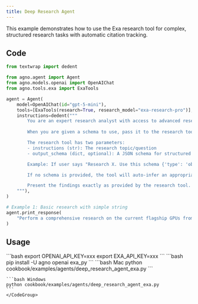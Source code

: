 ```yaml
---
title: Deep Research Agent
---
```


This example demonstrates how to use the Exa research tool for complex,
structured research tasks with automatic citation tracking.

## Code

```python cookbook/examples/agents/deep_research_agent_exa.py
from textwrap import dedent

from agno.agent import Agent
from agno.models.openai import OpenAIChat
from agno.tools.exa import ExaTools

agent = Agent(
    model=OpenAIChat(id="gpt-5-mini"),
    tools=[ExaTools(research=True, research_model="exa-research-pro")],
    instructions=dedent("""
        You are an expert research analyst with access to advanced research tools.
        
        When you are given a schema to use, pass it to the research tool as output_schema parameter to research tool. 

        The research tool has two parameters:
        - instructions (str): The research topic/question 
        - output_schema (dict, optional): A JSON schema for structured output

        Example: If user says "Research X. Use this schema {'type': 'object', ...}", you must call research tool with the schema.

        If no schema is provided, the tool will auto-infer an appropriate schema.

        Present the findings exactly as provided by the research tool.
    """),
)

# Example 1: Basic research with simple string
agent.print_response(
    "Perform a comprehensive research on the current flagship GPUs from NVIDIA, AMD and Intel. Return a table of model name, MSRP USD, TDP watts, and launch date. Include citations for each cell."
)

```

## Usage

<Steps>
  <Snippet file="create-venv-step.mdx" />

  <Step title="Set your API key">
    ```bash
    export OPENAI_API_KEY=xxx
    export EXA_API_KEY=xxx
    ```
  </Step>

  <Step title="Install libraries">
    ```bash
    pip install -U agno openai exa_py
    ```
  </Step>

  <Step title="Run Agent">
    <CodeGroup>
    ```bash Mac
    python cookbook/examples/agents/deep_research_agent_exa.py
    ```

    ```bash Windows
    python cookbook/examples/agents/deep_research_agent_exa.py
    ```
    </CodeGroup>
  </Step>
</Steps>
